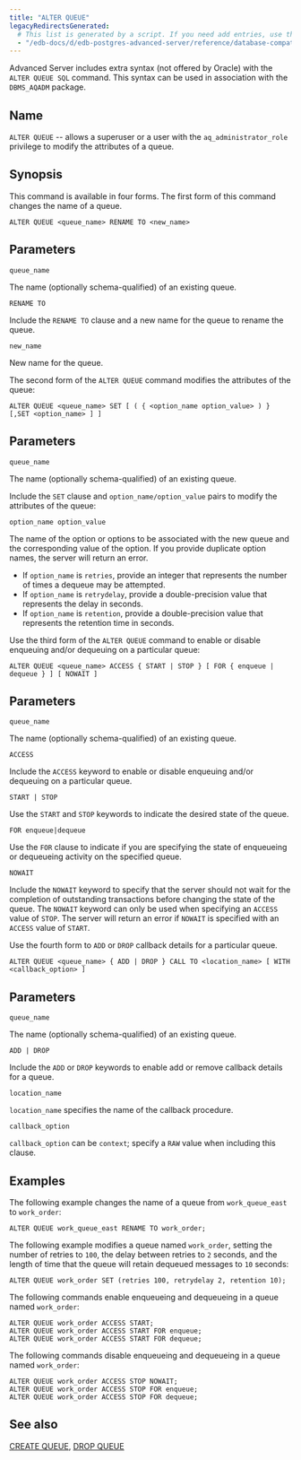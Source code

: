```yaml
---
title: "ALTER QUEUE"
legacyRedirectsGenerated:
  # This list is generated by a script. If you need add entries, use the `legacyRedirects` key.
  - "/edb-docs/d/edb-postgres-advanced-server/reference/database-compatibility-for-oracle-developers-reference-guide/9.6/Database_Compatibility_for_Oracle_Developers_Reference_Guide.1.021.html"
---
```


<div id="alter_queue" class="registered_link"></div>

Advanced Server includes extra syntax (not offered by Oracle) with the `ALTER QUEUE SQL` command. This syntax can be used in association with the `DBMS_AQADM` package.

## Name

`ALTER QUEUE` -- allows a superuser or a user with the `aq_administrator_role` privilege to modify the attributes of a queue.

## Synopsis

This command is available in four forms. The first form of this command changes the name of a queue.

```text
ALTER QUEUE <queue_name> RENAME TO <new_name>
```

## Parameters

`queue_name`

 The name (optionally schema-qualified) of an existing queue.

`RENAME TO`

 Include the `RENAME TO` clause and a new name for the queue to rename the queue.

`new_name`

 New name for the queue.

The second form of the `ALTER QUEUE` command modifies the attributes of the queue:

```text
ALTER QUEUE <queue_name> SET [ ( { <option_name option_value> ) } [,SET <option_name> ] ]
```

## Parameters

`queue_name`

 The name (optionally schema-qualified) of an existing queue.

 Include the `SET` clause and `option_name/option_value` pairs to modify the attributes of the queue:

`option_name option_value`

 The name of the option or options to be associated with the new queue and the corresponding value of the option. If you provide duplicate option names, the server will return an error.

-   If `option_name` is `retries`, provide an integer that represents the number of times a dequeue may be attempted.
-   If `option_name` is `retrydelay`, provide a double-precision value that represents the delay in seconds.
-   If `option_name` is `retention`, provide a double-precision value that represents the retention time in seconds.

Use the third form of the `ALTER QUEUE` command to enable or disable enqueuing and/or dequeuing on a particular queue:

```text
ALTER QUEUE <queue_name> ACCESS { START | STOP } [ FOR { enqueue | dequeue } ] [ NOWAIT ]
```

## Parameters

`queue_name`

 The name (optionally schema-qualified) of an existing queue.

`ACCESS`

 Include the `ACCESS` keyword to enable or disable enqueuing and/or dequeuing on a particular queue.

`START | STOP`

 Use the `START` and `STOP` keywords to indicate the desired state of the queue.

`FOR enqueue|dequeue`

 Use the `FOR` clause to indicate if you are specifying the state of enqueueing or dequeueing activity on the specified queue.

`NOWAIT`

 Include the `NOWAIT` keyword to specify that the server should not wait for the completion of outstanding transactions before changing the state of the queue. The `NOWAIT` keyword can only be used when specifying an `ACCESS` value of `STOP`. The server will return an error if `NOWAIT` is specified with an `ACCESS` value of `START`.

Use the fourth form to `ADD` or `DROP` callback details for a particular queue.

```text
ALTER QUEUE <queue_name> { ADD | DROP } CALL TO <location_name> [ WITH <callback_option> ]
```

## Parameters

`queue_name`

 The name (optionally schema-qualified) of an existing queue.

`ADD | DROP`

 Include the `ADD` or `DROP` keywords to enable add or remove callback details for a queue.

`location_name`

 `location_name` specifies the name of the callback procedure.

`callback_option`

 `callback_option` can be `context`; specify a `RAW` value when including this clause.

## Examples

The following example changes the name of a queue from `work_queue_east` to `work_order`:

```text
ALTER QUEUE work_queue_east RENAME TO work_order;
```

The following example modifies a queue named `work_order`, setting the number of retries to `100`, the delay between retries to `2` seconds, and the length of time that the queue will retain dequeued messages to `10` seconds:

```text
ALTER QUEUE work_order SET (retries 100, retrydelay 2, retention 10);
```

The following commands enable enqueueing and dequeueing in a queue named `work_order`:

```text
ALTER QUEUE work_order ACCESS START;
ALTER QUEUE work_order ACCESS START FOR enqueue;
ALTER QUEUE work_order ACCESS START FOR dequeue;
```

The following commands disable enqueueing and dequeueing in a queue named `work_order`:

```text
ALTER QUEUE work_order ACCESS STOP NOWAIT;
ALTER QUEUE work_order ACCESS STOP FOR enqueue;
ALTER QUEUE work_order ACCESS STOP FOR dequeue;
```

## See also

[CREATE QUEUE](30_create_queue/#create_queue), [DROP QUEUE](52_drop_queue/#drop_queue)
